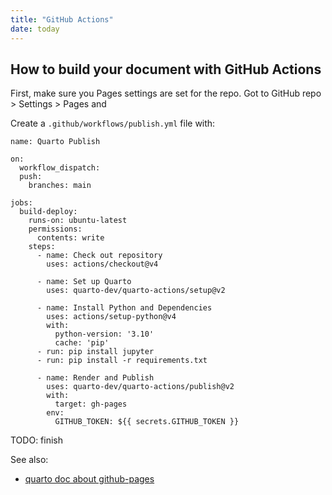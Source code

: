 ```yaml
---
title: "GitHub Actions"
date: today
---
```


How to build your document with GitHub Actions
-------------------------------------------------------------------------------

First, make sure you Pages settings are set for the repo.
Got to GitHub repo > Settings > Pages and 

Create a `.github/workflows/publish.yml` file with:

```
name: Quarto Publish

on:
  workflow_dispatch:
  push:
    branches: main

jobs:
  build-deploy:
    runs-on: ubuntu-latest
    permissions:
      contents: write
    steps:
      - name: Check out repository
        uses: actions/checkout@v4

      - name: Set up Quarto
        uses: quarto-dev/quarto-actions/setup@v2

      - name: Install Python and Dependencies
        uses: actions/setup-python@v4
        with:
          python-version: '3.10'
          cache: 'pip'
      - run: pip install jupyter
      - run: pip install -r requirements.txt

      - name: Render and Publish
        uses: quarto-dev/quarto-actions/publish@v2
        with:
          target: gh-pages
        env:
          GITHUB_TOKEN: ${{ secrets.GITHUB_TOKEN }}
```

TODO: finish

See also:

-   [quarto doc about github-pages](https://quarto.org/docs/publishing/github-pages.html)

